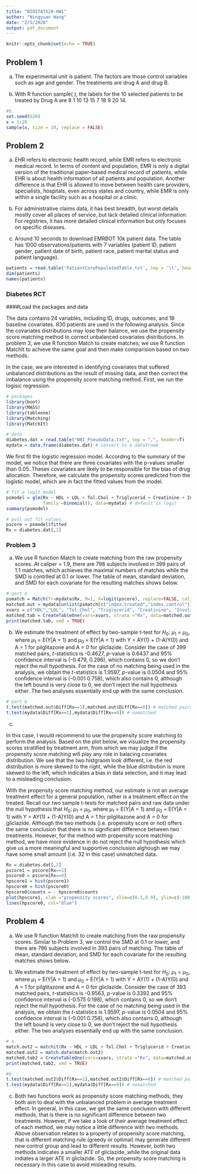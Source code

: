 ```yaml
---
title: "BIOSTAT620-HW1"
author: "Ningyuan Wang"
date: "2/5/2020"
output: pdf_document
---
```


```r
knitr::opts_chunk$set(echo = TRUE)

```
## Problem 1

a.	The experimental unit is patient. The factors are those control variables such as age and gender. The treatments are drug A and drug B. 

b.	With R function sample( ), the labels for the 10 selected  patients  to be treated by Drug A are 8  1 10 13 15 7 18 9 20 14.

```r
#b.
set.seed(620)
x = 1:20
sample(x, size = 10, replace = FALSE)

```




## Problem 2

a.	EHR refers to electronic health record, while EMR refers to electronic medical record.  In terms of content and population, EMR is only a digital version of the traditional paper-based medical record of patients, while EHR is about health information of all patients and population. Another difference is that EHR is allowed to move between health care providers, specialists, hospitals, even across states and country, while EMR is only within a single facility such as a hospital or a clinic. 

b.	For administrative claims data, it has best breadth, but worst details mostly cover all places of service, but lack detailed clinical information. For registries, it has more detailed clinical information but only focuses on specific diseases. 

c.	Around 10 seconds to download EMRBOT 10k patient data. The table has 1000 observations/patients with 7 variables (patient ID, patient gender, patient date of birth, patient race, patient marital status and patient language).
```r
patients = read.table('PatientCorePopulatedTable.txt', sep = '\t', header=TRUE)
dim(patients)
names(patients)
```




### Diabetes RCT
####Load the packages and data

The data contains 24 variables, including ID, drugs, outcomes, and 18 baseline covariates. 830 patients are used in the following analysis. Since the covariates distributions may lose their balance, we use the propensity score matching method to correct unbalanced covariates distributions. In problem 3, we use R function Match to create matches; we use R function MatchIt to achieve the same goal and then make comparision based on two methods. 

In the case, we are interested in identifying covariates that suffered unbalanced distributions as the result of missing data, and then correct the imbalance using the propensity score matching method. First, we run the logisic regression.  
```r
# packages
library(boot)
library(MASS)
library(tableone)
library(Matching)
library(MatchIt)

# data
diabetes.dat = read.table("NBI_PseudoData.txt", sep = ",", header=T)
mydata = data.frame(diabetes.dat) # convert to a dataframe
```
We first fit the logistic regression model. According to the summary of the model, we notice that there are three covariates with the p-values smaller than 0.05. Theses covariates are likely to be responsible for the bias of drug allocation. Therefore, we calculate the propensity scores predicted from the logistic model, which are in fact the fitted values from the model. 
```r
# fit a logit model
psmodel = glm(Rx ~ HDL + LDL + Tol.Chol + Triglycerid + Creatinine + Insulin.Fasting+ ALT + AST + GGT + Diabetes.Duration + Age + Weight+ BMI + HbA1C + Fasting.BG + BP.Diastolic + BP.Sstolic + Pulse,
              family =binomial(), data=mydata) # default is logit
summary(psmodel)

# pull out fit values
pscore = psmodel$fitted
Rx = diabetes.dat[,2]
```

### Problem 3

a.
We use R function Match to create matching from the raw propensity scores. At caliper = 1.9, there are 798 subjects involved in 399 pairs of 1:1 matches, which achieves the maximal numbers of matches while the SMD is contrlled at 0.1 or lower. The table of mean, standard deviation, and SMD for each covariate for the resulting matches shows below. 

```r
# part a
psmatch = Match(Tr=mydata$Rx, M=1, X=logit(pscore), replace=FALSE, caliper =1.9)
matched.out = mydata[unlist(psmatch[c("index.treated","index.control")]),]
xvars = c("HDL","LDL", "Tol.Chol", "Triglycerid", "Creatinine", "Insulin.Fasting","ALT", "AST", "GGT", "Diabetes.Duration", "Age", "Weight", "BMI","HbA1C","Fasting.BG", "BP.Diastolic","BP.Sstolic", "Pulse")
matched.tab = CreateTableOne(vars=xvars, strata ="Rx", data=matched.out, test=FALSE)
print(matched.tab, smd = TRUE)
```

b. 
We estimate the treatment of effect by two-sample t-test for $H_0$: $\mu_1$ = $\mu_0$, where $\mu_1$ = E(Y|A = 1) and $\mu_0$ = E(Y|A = 1) with Y = AY(1) + (1-A)Y(0) and A = 1 for pilglitazone and A = 0 for gliclazide.
Consider the case of 399 matched pairs, $t$-statistics is -0.4627, $p$-value is 0.6437 and 95% confidence interval is (-0.479, 0.296), which contains 0, so we don't reject the null hypothesis. For the case of no matching being used in the analysis, we obtain the $t$-statistics is 1.9597, $p$-value is 0.0504 and 95% confidence interval is (-0.001  0.758), which also contains 0, although the left bound is very close to 0, we don't reject the null hypothesis either. The two analyses essentially end up with the same conclusion. 

```r
# part b
t.test(matched.out$Diff[Rx==1],matched.out$Diff[Rx==0]) # matched pairs
t.test(mydata$Diff[Rx==1],mydata$Diff[Rx==0]) # nomatched 
```

c.

In this case, I would recommend to use the propensity score matching to perform the analysis. Based on the plot below, we visualize the propensity scores stratified by treatment arm, from which we may judge if the propensity score matching will play any role in balacing covariates distribution. We see that the two histgraom look different, i.e. the red distribution is more skewed to the right, while the blue distribution is more skewed to the left, which indicates a bias in data selection, and it may lead to a misleading conclusion. 

With the propensity score matching method, our estimate is not an average treatment effect for a general population, rather is a treatment effect on the treated. Recall our two sample t-tests for matched pairs and raw data under the null hypothesis that $H_0$: $\mu_1$ = $\mu_0$, where $\mu_1$ = E(Y|A = 1) and $\mu_0$ = E(Y|A = 1) with Y = AY(1) + (1-A)Y(0) and A = 1 for pilglitazone and A = 0 for gliclazide. Although the two methods (i.e. propensity score or not) offers the same conclusion that there is no significant difference between two treatments. However, for the method with propensity score matching method, we have more evidence in do not reject the null hypothesis which give us a more meaningful and supportive conclusion alghough we may have some small amount (i.e. 32 in this case) unmatched data.

```r
Rx = diabetes.dat[,2]
pscore1 = pscore[Rx==1]
pscore0 = pscore[Rx==0]
hpscore1 = hist(pscore1)
hpscore0 = hist(pscore0)
hpscore0$counts = - hpscore0$counts
plot(hpscore1, xlab ="propensity scores", xlim=c(0.1,0.9), ylim=c(-100,100),col="red", main="Histograms of propensity scores")
lines(hpscore0, col="blue")

```

## Problem 4

a.
We use R function MatchIt to create matching from the raw propensity scores. Similar to Problem 3, we control the SMD at 0.1 or lower, and there are 786 subjects involved in 393 pairs of matching. The table of mean, standard deviation, and SMD for each covariate for the resulting matches shows below. 


b. 
We estimate the treatment of effect by two-sample t-test for $H_0$: $\mu_1$ = $\mu_0$, where $\mu_1$ = E(Y|A = 1) and $\mu_0$ = E(Y|A = 1) with Y = AY(1) + (1-A)Y(0) and A = 1 for pilglitazone and A = 0 for gliclazide.
Consider the case of 393 matched pairs, $t$-statistics is -0.9563, $p$-value is 0.3392 and 95% confidence interval is (-0.575  0.198), which contains 0, so we don't reject the null hypothesis. For the case of no matching being used in the analysis, we obtain the $t$-statistics is 1.9597, $p$-value is 0.0504 and 95% confidence interval is (-0.001  0.758), which also contains 0, although the left bound is very close to 0, we don't reject the null hypothesis either. The two analyses essentially end up with the same conclusion. 
```r
# a.
match.out2 = matchit(Rx ~ HDL + LDL + Tol.Chol + Triglycerid + Creatinine + Insulin.Fasting+ ALT + AST + GGT + Diabetes.Duration + Age + Weight + BMI+ HbA1C + Fasting.BG + BP.Diastolic + BP.Sstolic + Pulse,data=mydata, method="nearest")
matched.out2 = match.data(match.out2)
matched.tab2 = CreateTableOne(vars=xvars, strata ="Rx", data=matched.out2, test=FALSE)
print(matched.tab2, smd = TRUE)

#b
t.test(matched.out2$Diff[Rx==1],matched.out2$Diff[Rx==0]) # matched pairs
t.test(mydata$Diff[Rx==1],mydata$Diff[Rx==0]) # nomatched 

```

c. 
Both two functions work as propensity score matching methods, they both aim to deal with the unbalanced problem in average treatment effect. In general, in this case, we get the same conclusion with different methods, that is there is no significant difference between two treatments. However, if we take a look of their average treatment effect of each method,  we may notice a little difference with two methods. Above observation relates to a property of propensity score matching, that is different matching rule (greedy or optimal) may generate different new control group and lead to different results. However, both two methods indicates a smaller ATE of gliclazide, while the original data indiates a larger ATE in gliclazide. So, the propensity score matching is necessary in this case to avoid misleading results. 
